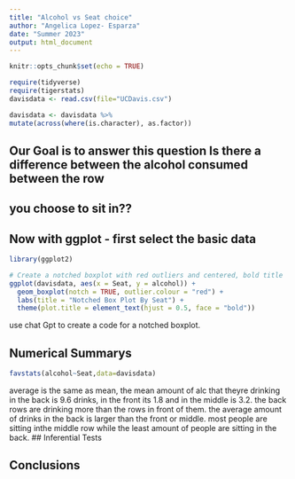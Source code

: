 ```yaml
---
title: "Alcohol vs Seat choice"
author: "Angelica Lopez- Esparza"
date: "Summer 2023"
output: html_document
---
```


```r
knitr::opts_chunk$set(echo = TRUE)
```

```r
require(tidyverse)
require(tigerstats)
davisdata <- read.csv(file="UCDavis.csv")
```  

```r
davisdata <- davisdata %>%
mutate(across(where(is.character), as.factor))
```  

## Our Goal is to answer this question Is there a difference between the alcohol consumed between the row
## you choose to sit in??

## Now with ggplot - first select the basic data

```r
library(ggplot2)

# Create a notched boxplot with red outliers and centered, bold title
ggplot(davisdata, aes(x = Seat, y = alcohol)) +
  geom_boxplot(notch = TRUE, outlier.colour = "red") +
  labs(title = "Notched Box Plot By Seat") +
  theme(plot.title = element_text(hjust = 0.5, face = "bold"))


```

use chat Gpt to create a code for a notched boxplot. 


## Numerical Summarys 

```r
favstats(alcohol~Seat,data=davisdata)
```
average is the same as mean, the mean amount of alc that theyre drinking in the back is 9.6 drinks, in the front its 1.8 and in the middle is 3.2. the back rows are drinking more than the rows in front of them. the average amount of drinks in the back is larger than the front or middle. most people are sitting inthe middle row while the least amount of people are sitting in the back. 
## Inferential Tests

## Conclusions


